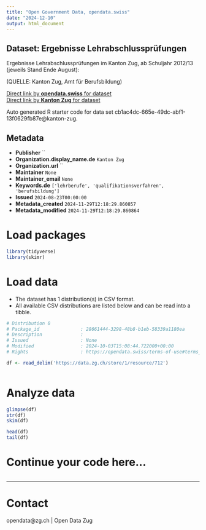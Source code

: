 ```yaml
---
title: "Open Government Data, opendata.swiss"
date: "2024-12-10"
output: html_document
---
```


## Dataset: Ergebnisse Lehrabschlussprüfungen

Ergebnisse Lehrabschlussprüfungen im Kanton Zug, ab Schuljahr 2012/13 (jeweils Stand Ende August):

(QUELLE: Kanton Zug, Amt für Berufsbildung)

[Direct link by **opendata.swiss** for dataset](https://opendata.swiss/de/dataset/ergebnisse-lehrabschlussprufungen)<br>
[Direct link by **Kanton Zug** for dataset](https://www.zg.ch/behoerden/gesundheitsdirektion/statistikfachstelle/themen/bildung/berufsbildung)

Auto generated R starter code for data set cb1ac4dc-665e-49dc-abf1-13f0629fb87e@kanton-zug.

## Metadata

- **Publisher** ``
- **Organization.display_name.de** `Kanton Zug`
- **Organization.url** ``
- **Maintainer** `None`
- **Maintainer_email** `None`
- **Keywords.de** `['lehrberufe', 'qualifikationsverfahren', 'berufsbildung']`
- **Issued** `2024-08-23T00:00:00`
- **Metadata_created** `2024-11-29T12:18:29.860857`
- **Metadata_modified** `2024-11-29T12:18:29.860864`


# Load packages

```r

library(tidyverse)
library(skimr)

```

# Load data

-   The dataset has 1 distribution(s) in CSV format.
-   All available CSV distributions are listed below and can be read into a tibble.

```r

# Distribution 0
# Package_id               : 28661444-3298-48b8-b1eb-58339a1180ea
# Description              : 
# Issued                   : None
# Modified                 : 2024-10-03T15:08:44.722000+00:00
# Rights                   : https://opendata.swiss/terms-of-use#terms_open

df <- read_delim('https://data.zg.ch/store/1/resource/712')



```

# Analyze data

```r

glimpse(df)
str(df)
skim(df)

head(df)
tail(df)

```

# Continue your code here...

```r

```

------------------------------------------------------------------------

# Contact

opendata@zg.ch | Open Data Zug
